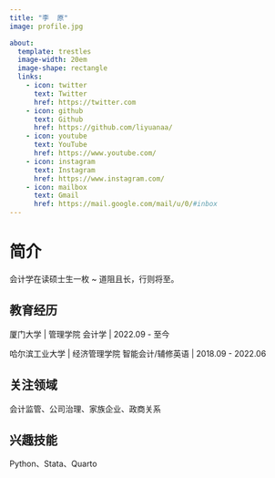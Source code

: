 ```yaml
---
title: "李  原"
image: profile.jpg

about:
  template: trestles
  image-width: 20em
  image-shape: rectangle
  links:
    - icon: twitter
      text: Twitter
      href: https://twitter.com
    - icon: github
      text: Github
      href: https://github.com/liyuanaa/
    - icon: youtube
      text: YouTube
      href: https://www.youtube.com/
    - icon: instagram
      text: Instagram
      href: https://www.instagram.com/
    - icon: mailbox
      text: Gmail
      href: https://mail.google.com/mail/u/0/#inbox
---
```



# 简介

:::{#hero-heading}
会计学在读硕士生一枚 ~ 
道阻且长，行则将至。


## 教育经历
厦门大学 | 管理学院 会计学 | 2022.09 - 至今

哈尔滨工业大学 | 经济管理学院 智能会计/辅修英语 | 2018.09 - 2022.06


## 关注领域
会计监管、公司治理、家族企业、政商关系

## 兴趣技能
Python、Stata、Quarto
:::
